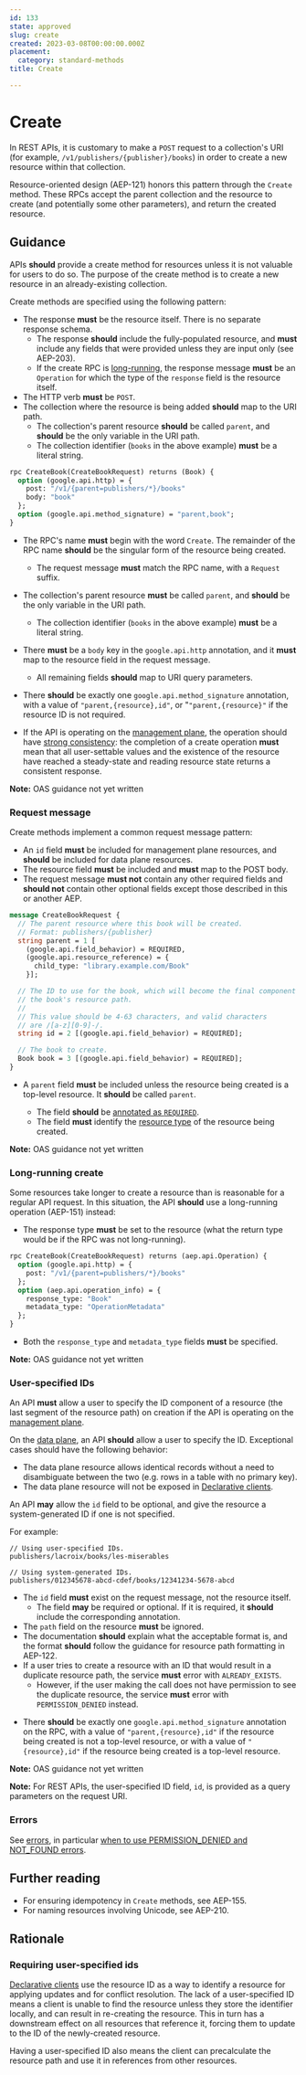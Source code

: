 ```yaml
---
id: 133
state: approved
slug: create
created: 2023-03-08T00:00:00.000Z
placement:
  category: standard-methods
title: Create

--- 
```


# Create

In REST APIs, it is customary to make a `POST` request to a collection's URI
(for example, `/v1/publishers/{publisher}/books`) in order to create a new
resource within that collection.

Resource-oriented design (AEP-121) honors this pattern through the `Create`
method. These RPCs accept the parent collection and the resource to create (and
potentially some other parameters), and return the created resource.

## Guidance

APIs **should** provide a create method for resources unless it is
not valuable for users to do so. The purpose of the create method is to create
a new resource in an already-existing collection.

Create methods are specified using the following pattern:

- The response **must** be the resource itself. There is no separate response
  schema.
  - The response **should** include the fully-populated resource, and **must**
    include any fields that were provided unless they are input only (see
    AEP-203).
  - If the create RPC is [long-running](#long-running-create), the response
    message **must** be an `Operation` for which the type of the `response`
    field is the resource itself.
- The HTTP verb **must** be `POST`.
- The collection where the resource is being added **should** map to the URI
  path.
  - The collection's parent resource **should** be called `parent`, and
    **should** be the only variable in the URI path.
  - The collection identifier (`books` in the above example) **must** be a
    literal string.

<Tabs>
  <TabItem label="Protocol Buffer">

```proto
rpc CreateBook(CreateBookRequest) returns (Book) {
  option (google.api.http) = {
    post: "/v1/{parent=publishers/*}/books"
    body: "book"
  };
  option (google.api.method_signature) = "parent,book";
}
```

- The RPC's name **must** begin with the word `Create`. The remainder of the
  RPC name **should** be the singular form of the resource being created.
  - The request message **must** match the RPC name, with a `Request` suffix.
- The collection's parent resource **must** be called `parent`, and
  **should** be the only variable in the URI path.
  - The collection identifier (`books` in the above example) **must** be a
    literal string.
- There **must** be a `body` key in the `google.api.http` annotation, and it
  **must** map to the resource field in the request message.
  - All remaining fields **should** map to URI query parameters.
- There **should** be exactly one `google.api.method_signature` annotation,
  with a value of `"parent,{resource},id"`, or "`"parent,{resource}"` if the
  resource ID is not required.
- If the API is operating on the [management plane][], the operation should have
  [strong consistency][]: the completion of a create operation **must** mean
  that all user-settable values and the existence of the resource have reached a
  steady-state and reading resource state returns a consistent response.

  </TabItem>
  <TabItem label="OpenAPI 3.0">

**Note:** OAS guidance not yet written

  </TabItem>
<Tabs>

### Request message

Create methods implement a common request message pattern:

- An `id` field **must** be included for management plane resources, and
  **should** be included for data plane resources.
- The resource field **must** be included and **must** map to the POST body.
- The request message **must not** contain any other required fields and
  **should not** contain other optional fields except those described in this
  or another AEP.

<Tabs>
  <TabItem label="Protocol Buffer">

```proto
message CreateBookRequest {
  // The parent resource where this book will be created.
  // Format: publishers/{publisher}
  string parent = 1 [
    (google.api.field_behavior) = REQUIRED,
    (google.api.resource_reference) = {
      child_type: "library.example.com/Book"
    }];

  // The ID to use for the book, which will become the final component of
  // the book's resource path.
  //
  // This value should be 4-63 characters, and valid characters
  // are /[a-z][0-9]-/.
  string id = 2 [(google.api.field_behavior) = REQUIRED];

  // The book to create.
  Book book = 3 [(google.api.field_behavior) = REQUIRED];
}
```

- A `parent` field **must** be included unless the resource being created is a
  top-level resource. It **should** be called `parent`.
  - The field **should** be [annotated as `REQUIRED`][aep-203].
  - The field **must** identify the [resource type][aep-123] of the resource
    being created.

  </TabItem>
  <TabItem label="OpenAPI 3.0">

**Note:** OAS guidance not yet written

  </TabItem>
<Tabs>

### Long-running create

Some resources take longer to create a resource than is reasonable for a
regular API request. In this situation, the API **should** use a long-running
operation (AEP-151) instead:

- The response type **must** be set to the resource (what the return type would
  be if the RPC was not long-running).

<Tabs>
  <TabItem label="Protocol Buffer">

```proto
rpc CreateBook(CreateBookRequest) returns (aep.api.Operation) {
  option (google.api.http) = {
    post: "/v1/{parent=publishers/*}/books"
  };
  option (aep.api.operation_info) = {
    response_type: "Book"
    metadata_type: "OperationMetadata"
  };
}
```

- Both the `response_type` and `metadata_type` fields **must** be specified.

  </TabItem>
  <TabItem label="OpenAPI 3.0">

**Note:** OAS guidance not yet written

  </TabItem>
<Tabs>

### User-specified IDs

An API **must** allow a user to specify the ID component of a resource (the
last segment of the resource path) on creation if the API is operating on the
[management plane][].

On the [data plane][], an API **should** allow a user to specify the ID.
Exceptional cases should have the following behavior:

- The data plane resource allows identical records without a need to
  disambiguate between the two (e.g. rows in a table with no primary key).
- The data plane resource will not be exposed in [Declarative clients][].

An API **may** allow the `id` field to be optional, and give the resource a
system-generated ID if one is not specified.

For example:

```
// Using user-specified IDs.
publishers/lacroix/books/les-miserables

// Using system-generated IDs.
publishers/012345678-abcd-cdef/books/12341234-5678-abcd
```

- The `id` field **must** exist on the request message, not the resource
  itself.
  - The field **may** be required or optional. If it is required, it **should**
    include the corresponding annotation.
- The `path` field on the resource **must** be ignored.
- The documentation **should** explain what the acceptable format is, and the
  format **should** follow the guidance for resource path formatting in
  AEP-122.
- If a user tries to create a resource with an ID that would result in a
  duplicate resource path, the service **must** error with `ALREADY_EXISTS`.
  - However, if the user making the call does not have permission to see the
    duplicate resource, the service **must** error with `PERMISSION_DENIED`
    instead.

<Tabs>
  <TabItem label="Protocol Buffer">

- There **should** be exactly one `google.api.method_signature` annotation on
  the RPC, with a value of `"parent,{resource},id"` if the resource being
  created is not a top-level resource, or with a value of `"{resource},id"` if
  the resource being created is a top-level resource.

  </TabItem>
  <TabItem label="OpenAPI 3.0">

**Note:** OAS guidance not yet written

  </TabItem>
<Tabs>

**Note:** For REST APIs, the user-specified ID field, `id`, is provided as a
query parameters on the request URI.

### Errors

See [errors][], in particular [when to use PERMISSION_DENIED and NOT_FOUND
errors][permission-denied].

## Further reading

- For ensuring idempotency in `Create` methods, see AEP-155.
- For naming resources involving Unicode, see AEP-210.

## Rationale

### Requiring user-specified ids

[Declarative clients][] use the resource ID as a way to identify a resource for
applying updates and for conflict resolution. The lack of a user-specified ID
means a client is unable to find the resource unless they store the identifier
locally, and can result in re-creating the resource. This in turn has a
downstream effect on all resources that reference it, forcing them to update to
the ID of the newly-created resource.

Having a user-specified ID also means the client can precalculate the resource
path and use it in references from other resources.

[aep-121]: ./0121.md
[aep-122]: ./0122.md
[aep-123]: ./0123.md
[aep-155]: ./0155.md
[aep-203]: ./0203.md
[aep-210]: ./0210.md
[data plane]: ./0111.md#data-plane
[management plane]: ./0111.md#management-plane
[errors]: ./0193.md
[field_behavior]: ./203.md
[Declarative clients]: ./0009.md#declarative-clients
[permission-denied]: ./0193.md#permission-denied
[strong consistency]: ./0121.md#strong-consistency
